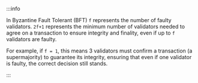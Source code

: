 :::info 

In Byzantine Fault Tolerant (BFT) `f` represents the number of faulty validators. `2f+1` represents the minimum number of validators
needed to agree on a transaction to ensure integrity and finality, even if up to `f` validators are faulty.

For example, if `f = 1`, this means 3 validators must confirm a transaction (a supermajority) to guarantee its
integrity,
ensuring that even if one validator is faulty, the correct decision still stands.

:::